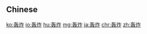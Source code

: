 {{also|轟炸}}
==Chinese==
{{zh-see|轟炸}}

[[ko:轰炸]]
[[io:轰炸]]
[[hu:轰炸]]
[[mg:轰炸]]
[[ja:轰炸]]
[[chr:轰炸]]
[[zh:轰炸]]
